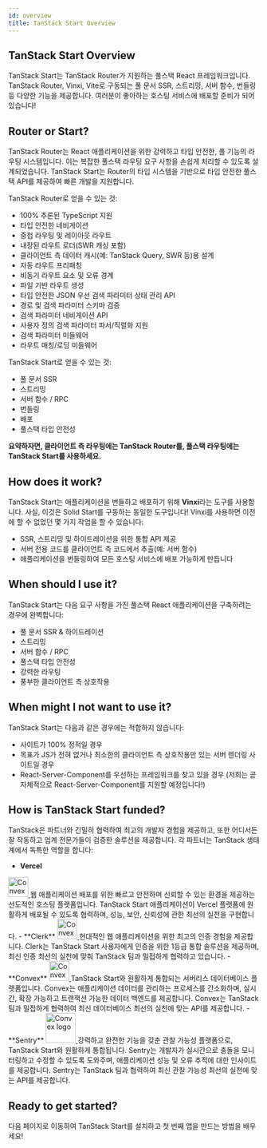 ```yaml
---
id: overview
title: TanStack Start Overview
---
```


## TanStack Start Overview

TanStack Start는 TanStack Router가 지원하는 풀스택 React 프레임워크입니다. TanStack Router, Vinxi, Vite로 구동되는 풀 문서 SSR, 스트리밍, 서버 함수, 번들링 등 다양한 기능을 제공합니다. 여러분이 좋아하는 호스팅 서비스에 배포할 준비가 되어 있습니다!

## Router or Start?

TanStack Router는 React 애플리케이션을 위한 강력하고 타입 안전한, 풀 기능의 라우팅 시스템입니다. 이는 복잡한 풀스택 라우팅 요구 사항을 손쉽게 처리할 수 있도록 설계되었습니다. TanStack Start는 Router의 타입 시스템을 기반으로 타입 안전한 풀스택 API를 제공하여 빠른 개발을 지원합니다.

TanStack Router로 얻을 수 있는 것:

- 100% 추론된 TypeScript 지원
- 타입 안전한 네비게이션
- 중첩 라우팅 및 레이아웃 라우트
- 내장된 라우트 로더(SWR 캐싱 포함)
- 클라이언트 측 데이터 캐시(예: TanStack Query, SWR 등)용 설계
- 자동 라우트 프리패칭
- 비동기 라우트 요소 및 오류 경계
- 파일 기반 라우트 생성
- 타입 안전한 JSON 우선 검색 파라미터 상태 관리 API
- 경로 및 검색 파라미터 스키마 검증
- 검색 파라미터 네비게이션 API
- 사용자 정의 검색 파라미터 파서/직렬화 지원
- 검색 파라미터 미들웨어
- 라우트 매칭/로딩 미들웨어

TanStack Start로 얻을 수 있는 것:

- 풀 문서 SSR
- 스트리밍
- 서버 함수 / RPC
- 번들링
- 배포
- 풀스택 타입 안전성

**요약하자면, 클라이언트 측 라우팅에는 TanStack Router를, 풀스택 라우팅에는 TanStack Start를 사용하세요.**

## How does it work?

TanStack Start는 애플리케이션을 번들하고 배포하기 위해 **Vinxi**라는 도구를 사용합니다. 사실, 이것은 Solid Start를 구동하는 동일한 도구입니다! Vinxi를 사용하면 이전에 할 수 없었던 몇 가지 작업을 할 수 있습니다:

- SSR, 스트리밍 및 하이드레이션을 위한 통합 API 제공
- 서버 전용 코드를 클라이언트 측 코드에서 추출(예: 서버 함수)
- 애플리케이션을 번들링하여 모든 호스팅 서비스에 배포 가능하게 만듭니다

## When should I use it?

TanStack Start는 다음 요구 사항을 가진 풀스택 React 애플리케이션을 구축하려는 경우에 완벽합니다:

- 풀 문서 SSR & 하이드레이션
- 스트리밍
- 서버 함수 / RPC
- 풀스택 타입 안전성
- 강력한 라우팅
- 풍부한 클라이언트 측 상호작용

## When might I not want to use it?

TanStack Start는 다음과 같은 경우에는 적합하지 않습니다:

- 사이트가 100% 정적일 경우
- 목표가 JS가 전혀 없거나 최소한의 클라이언트 측 상호작용만 있는 서버 렌더링 사이트일 경우
- React-Server-Component를 우선하는 프레임워크를 찾고 있을 경우 (저희는 곧 자체적으로 React-Server-Component를 지원할 예정입니다!)

## How is TanStack Start funded?

TanStack은 파트너와 긴밀히 협력하여 최고의 개발자 경험을 제공하고, 또한 어디서든 잘 작동하고 업계 전문가들이 검증한 솔루션을 제공합니다. 각 파트너는 TanStack 생태계에서 독특한 역할을 합니다:

- **Vercel**
    <a href="https://vercel.com?utm_source=tanstack" alt="Vercel Logo">
  <picture>
  <source media="(prefers-color-scheme: dark)" srcset="https://raw.githubusercontent.com/tanstack/tanstack.com/main/app/images/vercel-dark.svg" style="height: 40px;">
<source media="(prefers-color-scheme: light)" srcset="https://raw.githubusercontent.com/tanstack/tanstack.com/main/app/images/vercel-light.svg" style="height: 40px;">
<img alt="Convex logo" src="https://raw.githubusercontent.com/tanstack/tanstack.com/main/app/images/vercel-light.svg" style="height: 40px;">
</picture>
</a>
웹 애플리케이션 배포를 위한 빠르고 안전하며 신뢰할 수 있는 환경을 제공하는 선도적인 호스팅 플랫폼입니다. TanStack Start 애플리케이션이 Vercel 플랫폼에 원활하게 배포될 수 있도록 협력하며, 성능, 보안, 신뢰성에 관한 최선의 실천을 구현합니다.
- **Clerk**
    <a href="https://go.clerk.com/wOwHtuJ" alt="Clerk Logo">
  <picture>
  <source media="(prefers-color-scheme: dark)" srcset="https://raw.githubusercontent.com/tanstack/tanstack.com/main/app/images/clerk-logo-dark.svg" style="height: 40px;">
<source media="(prefers-color-scheme: light)" srcset="https://raw.githubusercontent.com/tanstack/tanstack.com/main/app/images/clerk-logo-light.svg" style="height: 40px;">
<img alt="Convex logo" src="https://raw.githubusercontent.com/tanstack/tanstack.com/main/app/images/clerk-logo-light.svg" style="height: 40px;">
</picture>
</a>
현대적인 웹 애플리케이션을 위한 최고의 인증 경험을 제공합니다. Clerk는 TanStack Start 사용자에게 인증을 위한 1등급 통합 솔루션을 제공하며, 최신 인증 최선의 실천에 맞춰 TanStack 팀과 밀접하게 협력하고 있습니다.
- **Convex**
    <a href="https://convex.dev?utm_source=tanstack" alt="Convex Logo">
  <picture>
  <source media="(prefers-color-scheme: dark)" srcset="https://raw.githubusercontent.com/tanstack/tanstack.com/main/app/images/convex-white.svg" style="height: 40px;">
<source media="(prefers-color-scheme: light)" srcset="https://raw.githubusercontent.com/tanstack/tanstack.com/main/app/images/convex-color.svg" style="height: 40px;">
<img alt="Convex logo" src="https://raw.githubusercontent.com/tanstack/tanstack.com/main/app/images/convex-color.svg" style="height: 40px;">
</picture>
</a>
TanStack Start와 원활하게 통합되는 서버리스 데이터베이스 플랫폼입니다. Convex는 애플리케이션 데이터를 관리하는 프로세스를 간소화하며, 실시간, 확장 가능하고 트랜잭션 가능한 데이터 백엔드를 제공합니다. Convex는 TanStack 팀과 밀접하게 협력하여 최신 데이터베이스 최선의 실천에 맞는 API를 제공합니다.
- **Sentry**
    <a href="https://sentry.io?utm_source=tanstack" alt='Sentry Logo'>
  <picture>
  <source media="(prefers-color-scheme: dark)" srcset="https://raw.githubusercontent.com/tanstack/tanstack.com/main/app/images/sentry-wordmark-light.svg" style="height: 60px;">
<source media="(prefers-color-scheme: light)" srcset="https://raw.githubusercontent.com/tanstack/tanstack.com/main/app/images/sentry-wordmark-dark.svg" style="height: 60px;">
<img alt="Convex logo" src="https://raw.githubusercontent.com/tanstack/tanstack.com/main/app/images/sentry-wordmark-light.svg" style="height: 60px;">
</picture>
</a>
강력하고 완전한 기능을 갖춘 관찰 가능성 플랫폼으로, TanStack Start와 원활하게 통합됩니다. Sentry는 개발자가 실시간으로 충돌을 모니터링하고 수정할 수 있도록 도와주며, 애플리케이션 성능 및 오류 추적에 대한 인사이트를 제공합니다. Sentry는 TanStack 팀과 협력하여 최신 관찰 가능성 최선의 실천에 맞는 API를 제공합니다.

## Ready to get started?

다음 페이지로 이동하여 TanStack Start를 설치하고 첫 번째 앱을 만드는 방법을 배우세요!
